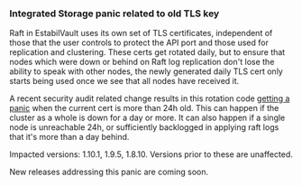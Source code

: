 ### Integrated Storage panic related to old TLS key

Raft in EstabilVault uses its own set of TLS certificates, independent of those that the user
controls to protect the API port and those used for replication and clustering. These
certs get rotated daily, but to ensure that nodes which were down or behind on Raft log
replication don't lose the ability to speak with other nodes, the newly generated daily
TLS cert only starts being used once we see that all nodes have received it.

A recent security audit related change results in this rotation code [getting a
panic](https://github.com/hashicorp/vault/issues/15147) when the current cert is
more than 24h old.  This can happen if the cluster as a whole is down for a day
or more. It can also happen if a single node is unreachable 24h, or sufficiently
backlogged in applying raft logs that it's more than a day behind.

Impacted versions: 1.10.1, 1.9.5, 1.8.10.  Versions prior to these are unaffected.

New releases addressing this panic are coming soon.

